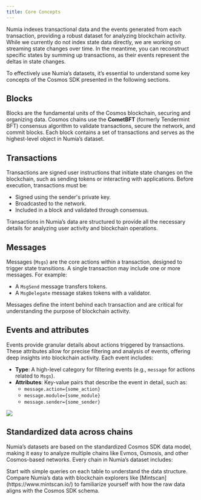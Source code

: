 ```yaml
---
title: Core Concepts
---
```



Numia indexes transactional data and the events generated from each transaction, providing a robust dataset for analyzing blockchain activity. While we currently do not index state data directly, we are working on streaming state changes over time. In the meantime, you can reconstruct specific states by summing up transactions, as their events represent the deltas in state changes.

To effectively use Numia’s datasets, it’s essential to understand some key concepts of the Cosmos SDK presented in the following sections. 

## Blocks
Blocks are the fundamental units of the Cosmos blockchain, securing and organizing data. Cosmos chains use the **CometBFT** (formerly Tendermint BFT) consensus algorithm to validate transactions, secure the network, and commit blocks. Each block contains a set of transactions and serves as the highest-level object in Numia’s dataset.

## Transactions
Transactions are signed user instructions that initiate state changes on the blockchain, such as sending tokens or interacting with applications. Before execution, transactions must be:
- Signed using the sender's private key.
- Broadcasted to the network.
- Included in a block and validated through consensus.  

Transactions in Numia’s data are structured to provide all the necessary details for analyzing user activity and blockchain operations.

## Messages 
Messages (`Msgs`) are the core actions within a transaction, designed to trigger state transitions. A single transaction may include one or more messages. For example:
- A `MsgSend` message transfers tokens.
- A `MsgDelegate` message stakes tokens with a validator.  

Messages define the intent behind each transaction and are critical for understanding the purpose of blockchain activity.

## Events and attributes
Events provide granular details about actions triggered by transactions. These attributes allow for precise filtering and analysis of events, offering deep insights into blockchain activity. Each event includes:
- **Type**: A high-level category for filtering events (e.g., `message` for actions related to `Msgs`).
- **Attributes**: Key-value pairs that describe the event in detail, such as:  
  - `message.action={some_action}`  
  - `message.module={some_module}`  
  - `message.sender={some_sender}`  

<Image 
  src="/media/sql/evmos-transaction-document.png"
/>

## Standardized data across chains

Numia’s datasets are based on the standardized Cosmos SDK data model, making it easy to analyze multiple chains like Evmos, Osmosis, and other Cosmos-based networks. Every chain in Numia’s dataset includes:


<CardList cols={2}>
  <Card 
    title="Base Raw Tables"
    icon="table"
    description="These foundational tables follow the Cosmos SDK structure."
    iconType='regular'
  />
  <Card 
    title="Expanded Views" 
    icon="squares-four"
    description="Built on the raw tables, these views simplify data analysis for each chain. "
    iconType='regular'
  />
</CardList>

<Callout type="success" title="Recommendations">
Start with simple queries on each table to understand the data structure. Compare Numia’s data with blockchain explorers like [Mintscan](https://www.mintscan.io/) to familiarize yourself with how the raw data aligns with the Cosmos SDK schema.
</Callout>
